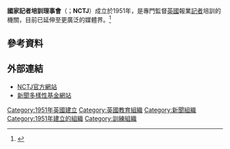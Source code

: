 {{expand|time=2017-02-05T08:54:57+00:00}}
'''國家記者培訓理事會'''（{{lang-en|National Council for the Training of Journalists}}；'''NCTJ'''）成立於1951年，是專門監督[[英國|英國]]報業[[記者|記者]]培訓的機關，目前已延伸至更廣泛的媒體界。<ref>{{cite web |url=http://www.nctj.com/about-us/ |title=About Us |work=NCTJ |deadurl=yes |archiveurl=https://web.archive.org/web/20100927170530/http://www.nctj.com/about-us/ |archivedate=2010-09-27 |accessdate=2017-02-05 }}</ref>

==參考資料==
{{reflist}}

==外部連結==
*[http://www.nctj.com NCTJ官方網站]{{Wayback|url=http://www.nctj.com/ |date=20170218125306 }}
*[http://www.journalismdiversityfund.com 新聞多樣性基金網站]{{Wayback|url=http://www.journalismdiversityfund.com/ |date=20200817122847 }}
{{organization-stub}}

[[Category:1951年英國建立|Category:1951年英國建立]]
[[Category:英國教育組織|Category:英國教育組織]]
[[Category:新聞組織|Category:新聞組織]]
[[Category:1951年建立的組織|Category:1951年建立的組織]]
[[Category:訓練組織|Category:訓練組織]]
